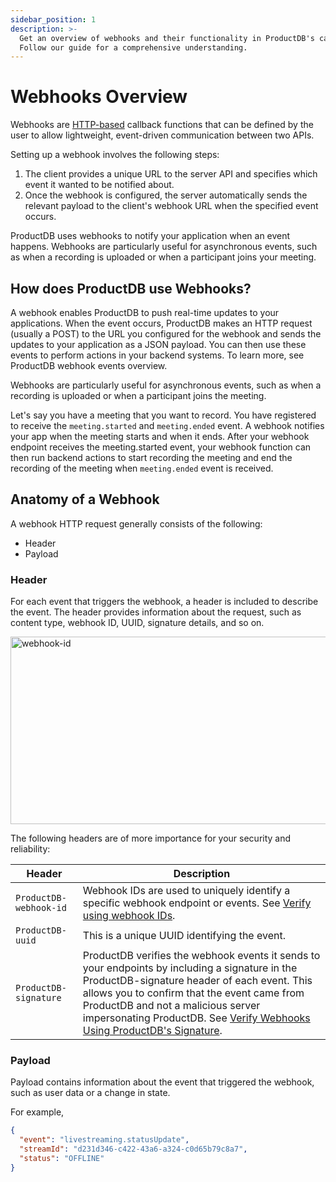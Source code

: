 ```yaml
---
sidebar_position: 1
description: >-
  Get an overview of webhooks and their functionality in ProductDB's capabilities.
  Follow our guide for a comprehensive understanding.
---
```


# Webhooks Overview

Webhooks are
[HTTP-based](https://en.wikipedia.org/wiki/Hypertext_Transfer_Protocol) callback
functions that can be defined by the user to allow lightweight, event-driven
communication between two APIs.

Setting up a webhook involves the following steps:

1. The client provides a unique URL to the server API and specifies which event
   it wanted to be notified about.
2. Once the webhook is configured, the server automatically sends the relevant
   payload to the client's webhook URL when the specified event occurs.

ProductDB uses webhooks to notify your application when an event happens. Webhooks
are particularly useful for asynchronous events, such as when a recording is
uploaded or when a participant joins your meeting.

## How does ProductDB use Webhooks?

A webhook enables ProductDB to push real-time updates to your applications. When the
event occurs, ProductDB makes an HTTP request (usually a POST) to the URL you
configured for the webhook and sends the updates to your application as a JSON
payload. You can then use these events to perform actions in your backend
systems. To learn more, see ProductDB webhook events overview.

Webhooks are particularly useful for asynchronous events, such as when a
recording is uploaded or when a participant joins the meeting.

Let's say you have a meeting that you want to record. You have registered to
receive the `meeting.started` and `meeting.ended` event. A webhook notifies your
app when the meeting starts and when it ends. After your webhook endpoint
receives the meeting.started event, your webhook function can then run backend
actions to start recording the meeting and end the recording of the meeting when
`meeting.ended` event is received.

## Anatomy of a Webhook

A webhook HTTP request generally consists of the following:

- Header
- Payload

### Header

For each event that triggers the webhook, a header is included to describe the event. The header provides information about the request, such as content type, webhook ID, UUID, signature details, and so on.

<img
  src="/static/webhook/webhook_id.png"
  width="600"
  height="300"
  alt="webhook-id"
  className="webhook-id-use"
/>

The following headers are of more importance for your security and reliability:

| **Header**        | **Description**                                                                                                                                                                                                                                                                                                                                               |
| ----------------- | ------------------------------------------------------------------------------------------------------------------------------------------------------------------------------------------------------------------------------------------------------------------------------------------------------------------------------------------------------------- |
| `ProductDB-webhook-id` | Webhook IDs are used to uniquely identify a specific webhook endpoint or events. See [Verify using webhook IDs](/guides/capabilities/webhooks/signatures#verify-using-webhook-ids).                                                                                                                                                                           |
| `ProductDB-uuid`       | This is a unique UUID identifying the event.                                                                                                                                                                                                                                                                                                                  |
| `ProductDB-signature`  | ProductDB verifies the webhook events it sends to your endpoints by including a signature in the ProductDB-signature header of each event. This allows you to confirm that the event came from ProductDB and not a malicious server impersonating ProductDB. See [Verify Webhooks Using ProductDB's Signature](/guides/capabilities/webhooks/signatures#verify-using-ProductDBs-signature). |

### Payload

Payload contains information about the event that triggered the webhook, such as user data or a change in state.

For example,

```json
{
  "event": "livestreaming.statusUpdate",
  "streamId": "d231d346-c422-43a6-a324-c0d65b79c8a7",
  "status": "OFFLINE"
}
```

<head>
  <title>Webhooks Overview Guide</title>
  <meta name="description" content="Get an overview of webhooks and their functionality in ProductDB's capabilities. Follow our guide for a comprehensive understanding."/>
</head>
